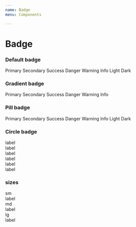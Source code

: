 ```yaml
---
name: Badge
menu: Components

---
```


# Badge

### Default badge

<Playground>
<span class="badge badge-primary">Primary</span>
<span class="badge badge-secondary">Secondary</span>
<span class="badge badge-success">Success</span>
<span class="badge badge-danger">Danger</span>
<span class="badge badge-warning">Warning</span>
<span class="badge badge-info">Info</span>
<span class="badge badge-light">Light</span>
<span class="badge badge-dark">Dark</span>
</Playground>

### Gradient badge

<Playground>
<span class="badge badge-pill badge-gradient-primary">Primary</span>
<span class="badge badge-pill badge-gradient-secondary">Secondary</span>
<span class="badge badge-pill badge-gradient-success">Success</span>
<span class="badge badge-pill badge-gradient-danger">Danger</span>
<span class="badge badge-pill badge-gradient-warning">Warning</span>
<span class="badge badge-pill badge-gradient-info">Info</span>
</Playground>

### Pill badge

<Playground>
<span class="badge badge-pill badge-primary">Primary</span>
<span class="badge badge-pill badge-secondary">Secondary</span>
<span class="badge badge-pill badge-success">Success</span>
<span class="badge badge-pill badge-danger">Danger</span>
<span class="badge badge-pill badge-warning">Warning</span>
<span class="badge badge-pill badge-info">Info</span>
<span class="badge badge-pill badge-light">Light</span>
<span class="badge badge-pill badge-dark">Dark</span>
</Playground>

### Circle badge

<Playground>
<div class="badge-circle-wrapper">
  <span class="badge-circle badge-success"></span>
  <span class="badge-label">label</span>
</div>
<div class="badge-circle-wrapper">
  <span class="badge-circle badge-danger"></span>
  <span class="badge-label">label</span>
</div>
<div class="badge-circle-wrapper">
  <span class="badge-circle badge-warning"></span>
  <span class="badge-label">label</span>
</div>
<div class="badge-circle-wrapper">
  <span class="badge-circle badge-primary"></span>
  <span class="badge-label">label</span>
</div>
<div class="badge-circle-wrapper">
  <span class="badge-circle badge-secondary"></span>
  <span class="badge-label">label</span>
</div>
<div class="badge-circle-wrapper">
  <span class="badge-circle badge-light"></span>
  <span class="badge-label">label</span>
</div>
</Playground>

### sizes
<div class="d-flex align-items-center">

  <div class="pr-4">
  sm
  <div class="badge-circle-wrapper">
    <span class="badge-circle badge-circle-sm badge-success"></span>
    <span class="badge-label">label</span>
  </div>
  </div>

<div class="pr-4">
  md
  <div class="badge-circle-wrapper">
    <span class="badge-circle badge-circle-md badge-success"></span>
    <span class="badge-label">label</span>
  </div>
</div>

  <div class="pr-4">
    lg
    <div class="badge-circle-wrapper">
      <span class="badge-circle badge-circle-lg badge-success"></span>
      <span class="badge-label">label</span>
    </div>
  </div>

</div>
